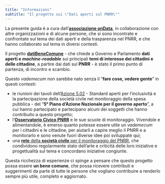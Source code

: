 ```yaml
---
title: "Informazioni"
subtitle: "Il progetto sui \"Dati aperti sul PNRR\""
---
```


La presente guida è a cura dall'[**associazione onData**](https://www.ondata.it/), in collaborazione con altre organizzazioni e di alcune persone, che si sono incontrate e confrontate sul tema dei dati aperti e della trasparenza nel PNRR, e che hanno collaborato sul tema in diversi contesti.

Il progetto [**datiBeneComune**](https://www.datibenecomune.it/) - che chiede a Governo e Parlamento **dati aperti e _machine-readable_** sui principali **temi di interesse dei cittadini e delle cittadine**, a partire dai dati sul **PNRR** - è stato il primo punto di partenza, di incontro e scambio.

Questo _vademecum_ non sarebbe nato senza il "**fare cose, vedere gente**" in questi contesti:

- le riunioni dei tavoli dell'[Azione 5.02](https://open.gov.it/governo-aperto/piano-nazionale/5nap/azione-5/impegno-502) - Standard aperti per l’inclusività e la partecipazione della società civile nel monitoraggio della spesa pubblica - del "**5° Piano d’Azione Nazionale per il governo aperto**", a cui hanno partecipato e partecipano alcuni dei soggetti che hanno contribuito a questo progetto;
- l'[**Osservatorio Civico PNRR**](https://osservatoriocivicopnrr.it/) e le sue scuole di monitoraggio. Vivendole e alimentandole, è emerso quanto potesse essere utile un _vademecum_ per i cittadini e le cittadine, per aiutarli a capire meglio il PNRR e a monitorarlo e sono venute fuori diverse idee poi sviluppate qui;
- una [**rete** della **società civile** per il monitoraggio del PNRR](rete-pnrr.md), che condividono regolarmente stato dell'arte e criticità delle loro iniziative e progettualità sul tema e concordano iniziative congiunte.

Questa ricchezza di esperienze ci spinge a pensare che questo progetto possa essere **un bene comune**, che possa ricevere contributi e suggerimenti da parte di tutte le persone che vogliano contribuire a renderlo sempre più utile, completo e aggiornato.
